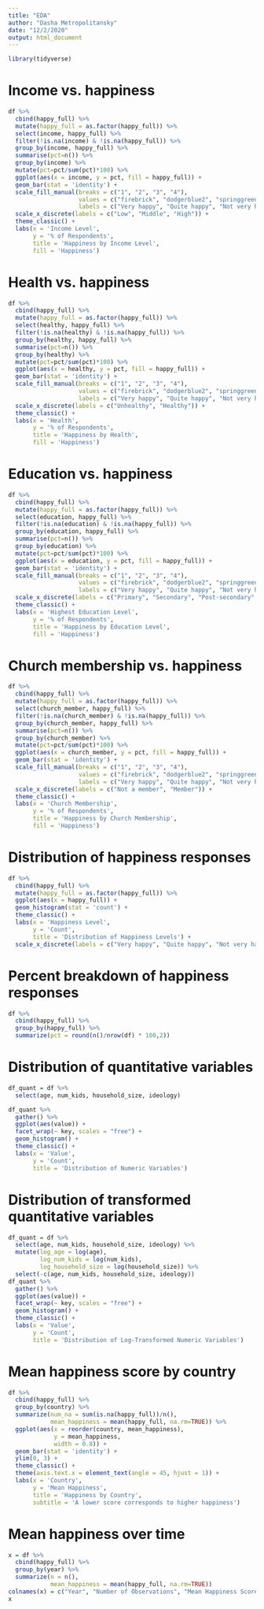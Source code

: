 ```yaml
---
title: "EDA"
author: "Dasha Metropolitansky"
date: "12/2/2020"
output: html_document
---
```


```r
library(tidyverse)
```

# Income vs. happiness
```r
df %>% 
  cbind(happy_full) %>% 
  mutate(happy_full = as.factor(happy_full)) %>%
  select(income, happy_full) %>%
  filter(!is.na(income) & !is.na(happy_full)) %>%
  group_by(income, happy_full) %>% 
  summarise(pct=n()) %>% 
  group_by(income) %>% 
  mutate(pct=pct/sum(pct)*100) %>%
  ggplot(aes(x = income, y = pct, fill = happy_full)) + 
  geom_bar(stat = 'identity') + 
  scale_fill_manual(breaks = c("1", "2", "3", "4"),
                    values = c("firebrick", "dodgerblue2", "springgreen4", "chocolate1"),
                    labels = c("Very happy", "Quite happy", "Not very happy", "Not at all happy")) +
  scale_x_discrete(labels = c("Low", "Middle", "High")) +
  theme_classic() +
  labs(x = 'Income Level',
       y = '% of Respondents',
       title = 'Happiness by Income Level',
       fill = 'Happiness')
```

# Health vs. happiness
```r
df %>% 
  cbind(happy_full) %>% 
  mutate(happy_full = as.factor(happy_full)) %>%
  select(healthy, happy_full) %>%
  filter(!is.na(healthy) & !is.na(happy_full)) %>%
  group_by(healthy, happy_full) %>% 
  summarise(pct=n()) %>% 
  group_by(healthy) %>% 
  mutate(pct=pct/sum(pct)*100) %>%
  ggplot(aes(x = healthy, y = pct, fill = happy_full)) + 
  geom_bar(stat = 'identity') + 
  scale_fill_manual(breaks = c("1", "2", "3", "4"),
                    values = c("firebrick", "dodgerblue2", "springgreen4", "chocolate1"),
                    labels = c("Very happy", "Quite happy", "Not very happy", "Not at all happy")) +
  scale_x_discrete(labels = c("Unhealthy", "Healthy")) +
  theme_classic() +
  labs(x = 'Health',
       y = '% of Respondents',
       title = 'Happiness by Health',
       fill = 'Happiness')
```

# Education vs. happiness
```r
df %>% 
  cbind(happy_full) %>% 
  mutate(happy_full = as.factor(happy_full)) %>%
  select(education, happy_full) %>%
  filter(!is.na(education) & !is.na(happy_full)) %>%
  group_by(education, happy_full) %>% 
  summarise(pct=n()) %>% 
  group_by(education) %>% 
  mutate(pct=pct/sum(pct)*100) %>%
  ggplot(aes(x = education, y = pct, fill = happy_full)) + 
  geom_bar(stat = 'identity') + 
  scale_fill_manual(breaks = c("1", "2", "3", "4"),
                    values = c("firebrick", "dodgerblue2", "springgreen4", "chocolate1"),
                    labels = c("Very happy", "Quite happy", "Not very happy", "Not at all happy")) +
  scale_x_discrete(labels = c("Primary", "Secondary", "Post-secondary", "Tertiary")) +
  theme_classic() +
  labs(x = 'Highest Education Level',
       y = '% of Respondents',
       title = 'Happiness by Education Level',
       fill = 'Happiness')
```

# Church membership vs. happiness
```r
df %>% 
  cbind(happy_full) %>% 
  mutate(happy_full = as.factor(happy_full)) %>%
  select(church_member, happy_full) %>%
  filter(!is.na(church_member) & !is.na(happy_full)) %>%
  group_by(church_member, happy_full) %>% 
  summarise(pct=n()) %>% 
  group_by(church_member) %>% 
  mutate(pct=pct/sum(pct)*100) %>%
  ggplot(aes(x = church_member, y = pct, fill = happy_full)) + 
  geom_bar(stat = 'identity') + 
  scale_fill_manual(breaks = c("1", "2", "3", "4"),
                    values = c("firebrick", "dodgerblue2", "springgreen4", "chocolate1"),
                    labels = c("Very happy", "Quite happy", "Not very happy", "Not at all happy")) +
  scale_x_discrete(labels = c("Not a member", "Member")) +
  theme_classic() +
  labs(x = 'Church Membership',
       y = '% of Respondents',
       title = 'Happiness by Church Membership',
       fill = 'Happiness')
```

# Distribution of happiness responses
```r
df %>% 
  cbind(happy_full) %>% 
  mutate(happy_full = as.factor(happy_full)) %>%
  ggplot(aes(x = happy_full)) + 
  geom_histogram(stat = 'count') + 
  theme_classic() + 
  labs(x = 'Happiness Level',
       y = 'Count',
       title = 'Distribution of Happiness Levels') + 
  scale_x_discrete(labels = c("Very happy", "Quite happy", "Not very happy", "Not at all happy", "NA"))
```

# Percent breakdown of happiness responses
```r
df %>% 
  cbind(happy_full) %>% 
  group_by(happy_full) %>%
  summarize(pct = round(n()/nrow(df) * 100,2))
```

# Distribution of quantitative variables
```r
df_quant = df %>%
  select(age, num_kids, household_size, ideology)

df_quant %>% 
  gather() %>% 
  ggplot(aes(value)) +
  facet_wrap(~ key, scales = "free") +
  geom_histogram() + 
  theme_classic() +
  labs(x = 'Value',
       y = 'Count',
       title = 'Distribution of Numeric Variables')
```

# Distribution of transformed quantitative variables
```r

df_quant = df %>%
  select(age, num_kids, household_size, ideology) %>% 
  mutate(log_age = log(age),
         log_num_kids = log(num_kids),
         log_household_size = log(household_size)) %>% 
  select(-c(age, num_kids, household_size, ideology))
df_quant %>% 
  gather() %>% 
  ggplot(aes(value)) +
  facet_wrap(~ key, scales = "free") +
  geom_histogram() + 
  theme_classic() +
  labs(x = 'Value',
       y = 'Count',
       title = 'Distribution of Log-Transformed Numeric Variables')
```

# Mean happiness score by country
```r
df %>%
  cbind(happy_full) %>% 
  group_by(country) %>% 
  summarize(num_na = sum(is.na(happy_full))/n(),
            mean_happiness = mean(happy_full, na.rm=TRUE)) %>% 
  ggplot(aes(x = reorder(country, mean_happiness),
             y = mean_happiness,
             width = 0.8)) + 
  geom_bar(stat = 'identity') + 
  ylim(0, 3) +
  theme_classic() + 
  theme(axis.text.x = element_text(angle = 45, hjust = 1)) + 
  labs(x = 'Country',
       y = 'Mean Happiness', 
       title = 'Happiness by Country',
       subtitle = 'A lower score corresponds to higher happiness')
```

# Mean happiness over time 
```r
x = df %>%
  cbind(happy_full) %>%
  group_by(year) %>%
  summarize(n = n(),
            mean_happiness = mean(happy_full, na.rm=TRUE))
colnames(x) = c("Year", "Number of Observations", "Mean Happiness Score")
x
```

